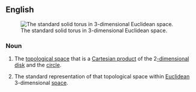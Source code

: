 ==English==
{{wikipedia}}
[[Image:Torus2.png|thumb|right|The standard solid torus in 3-dimensional Euclidean space.]]

===Noun===
{{en-noun|head=[[solid]] [[torus]]|solid tori}}

# {{context|topology|lang=en}} The [[topological space]] that is a [[Cartesian product]] of the 2[[-dimensional]] [[disk]] and the [[circle]].
# {{context|mathematics|lang=en}} The standard representation of that topological space within [[Euclidean]] 3-dimensional [[space]].